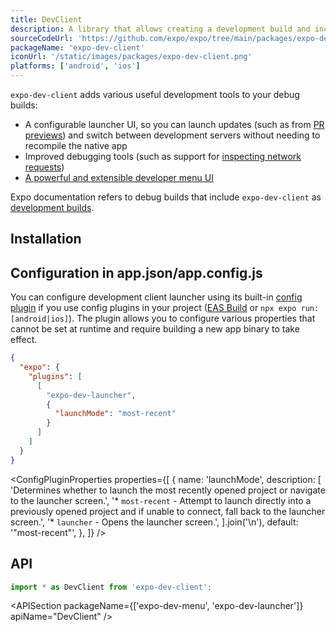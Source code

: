 ```yaml
---
title: DevClient
description: A library that allows creating a development build and includes useful development tools.
sourceCodeUrl: 'https://github.com/expo/expo/tree/main/packages/expo-dev-client'
packageName: 'expo-dev-client'
iconUrl: '/static/images/packages/expo-dev-client.png'
platforms: ['android', 'ios']
---
```



`expo-dev-client` adds various useful development tools to your debug builds:

- A configurable launcher UI, so you can launch updates (such as from [PR previews](/develop/development-builds/development-workflows#pr-previews)) and switch between development servers without needing to recompile the native app
- Improved debugging tools (such as support for [inspecting network requests](/debugging/tools/#inspecting-network-requests))
- [A powerful and extensible developer menu UI](/debugging/tools#developer-menu)

Expo documentation refers to debug builds that include `expo-dev-client` as [development builds](/develop/development-builds/introduction/).

## Installation

<APIInstallSection />

## Configuration in app.json/app.config.js

You can configure development client launcher using its built-in [config plugin](/config-plugins/introduction/) if you use config plugins in your project ([EAS Build](/build/introduction) or `npx expo run:[android|ios]`). The plugin allows you to configure various properties that cannot be set at runtime and require building a new app binary to take effect.

<ConfigPluginExample>

```json app.json
{
  "expo": {
    "plugins": [
      [
        "expo-dev-launcher",
        {
          "launchMode": "most-recent"
        }
      ]
    ]
  }
}
```

</ConfigPluginExample>

<ConfigPluginProperties
  properties={[
    {
      name: 'launchMode',
      description: [
        'Determines whether to launch the most recently opened project or navigate to the launcher screen.',
        '* `most-recent` - Attempt to launch directly into a previously opened project and if unable to connect, fall back to the launcher screen.',
        '* `launcher` - Opens the launcher screen.',
      ].join('\n'),
      default: '"most-recent"',
    },
  ]}
/>

## API

```js
import * as DevClient from 'expo-dev-client';
```

<APISection packageName={['expo-dev-menu', 'expo-dev-launcher']} apiName="DevClient" />
